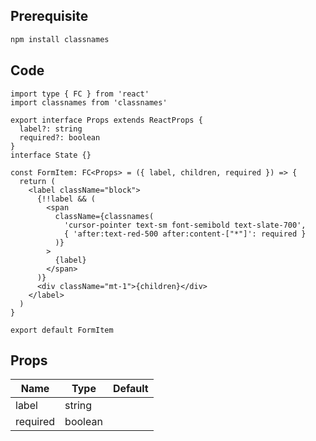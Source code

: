 ## Prerequisite

```bash npm2yarn
npm install classnames
```

## Code

```tsx title="components/Form/Item/index.tsx"
import type { FC } from 'react'
import classnames from 'classnames'

export interface Props extends ReactProps {
  label?: string
  required?: boolean
}
interface State {}

const FormItem: FC<Props> = ({ label, children, required }) => {
  return (
    <label className="block">
      {!!label && (
        <span
          className={classnames(
            'cursor-pointer text-sm font-semibold text-slate-700',
            { 'after:text-red-500 after:content-["*"]': required }
          )}
        >
          {label}
        </span>
      )}
      <div className="mt-1">{children}</div>
    </label>
  )
}

export default FormItem
```

## Props

| Name     | Type    | Default |
| -------- | ------- | ------- |
| label    | string  |         |
| required | boolean |         |
